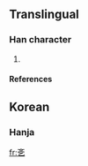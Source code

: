 ==Translingual==

===Han character===
{{Han char|rn=5|rad=乙|as=04|sn=5|four=|canj=卜大弓 (YKN)}}

# {{defn|Han}}

====References====
{{Han ref|kx=0084.101|dkj=|dj=|hdz=|uh=340E|ud=13326|bh=|bd=}}

==Korean==

===Hanja===
{{ko-hanja|hangeul=글|rv=geul|mr=kŭl|y=kul}}

[[fr:㐎]]